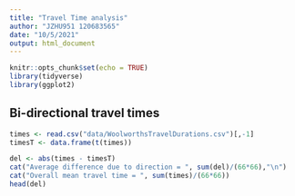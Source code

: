 ```yaml
---
title: "Travel Time analysis"
author: "JZHU951 120683565"
date: "10/5/2021"
output: html_document
---
```


```r
knitr::opts_chunk$set(echo = TRUE)
library(tidyverse)
library(ggplot2)
```

## Bi-directional travel times

```r
times <- read.csv("data/WoolworthsTravelDurations.csv")[,-1]
timesT <- data.frame(t(times))

del <- abs(times - timesT)
cat("Average difference due to direction = ", sum(del)/(66*66),"\n")
cat("Overall mean travel time = ", sum(times)/(66*66))
head(del)
```
